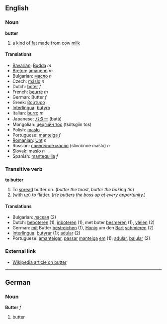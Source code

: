 ==English==
=== Noun ===
'''butter'''

# a kind of [[fat]] made from cow [[milk]]

==== Translations ====
*[[Bavarian]]: [[Budda]] ''m''
*[[Breton]]: [[amanenn]] ''m''
*Bulgarian: [[масло]] ''n''
*Czech: [[máslo]]  ''n''
*Dutch: [[boter]] ''f''
*French: [[beurre]] ''m''
*German: Butter ''f''
*Greek: [[βούτυρο]]
*[[Interlingua]]: [[butyro]]
*Italian: [[burro]] ''m''
*Japanese: [[バター]] (batā)
*Mongolian: [[цөцгийн тос]] (ts&ouml;tsgiin tos)
*Polish: [[masło]]
*Portuguese: [[manteiga]] ''f''
*[[Romanian]]: [[Unt]] ''n''
*Russian: [[сливoчнoe масло]] (slivočnoe maslo) ''n''
*Slovak: [[maslo]]  ''n''
*Spanish: [[mantequilla]] ''f''

=== Transitive verb ===
'''to butter'''

#To [[spread]] butter on. (''butter the toast'', ''butter the baking tin'')
#(with ''up'') to flatter. (''He butters the boss up at every opportunity.'')

==== Translations ====
*Bulgarian: [[лаская]] (2)
*Dutch: [[beboteren]] (1), [[inboteren]] (1), met boter [[besmeren]] (1), [[vleien]] (2)
*German: [[mit]] Butter [[bestreichen]] (1), [[Honig]] um den [[Bart]] [[schmieren]] (2)
*[[Interlingua]]: [[butyrar]] (1); [[adular]] (2)
*Portuguese: [[amanteigar]], [[passar]] [[manteiga]] [[em]] (1); [[adular]], [[bajular]] (2)

===External link===

*[[en:butter|Wikipedia article on butter]]

----
==German==
===Noun===
'''Butter'''  ''f''

# butter